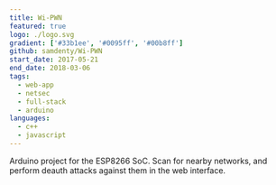 ```yaml
---
title: Wi-PWN
featured: true
logo: ./logo.svg
gradient: ['#33b1ee', '#0095ff', '#00b8ff']
github: samdenty/Wi-PWN
start_date: 2017-05-21
end_date: 2018-03-06
tags:
  - web-app
  - netsec
  - full-stack
  - arduino
languages:
  - c++
  - javascript
---
```


Arduino project for the ESP8266 SoC. Scan for nearby networks, and perform deauth attacks against them in the web interface.
